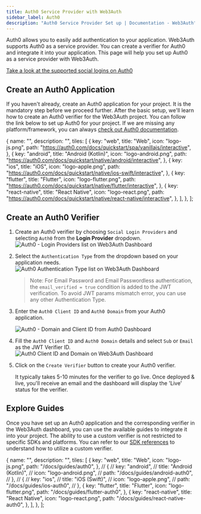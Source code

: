 ```yaml
---
title: Auth0 Service Provider with Web3Auth
sidebar_label: Auth0
description: "Auth0 Service Provider Set up | Documentation - Web3Auth"
---
```



Auth0 allows you to easily add authentication to your application. Web3Auth supports Auth0 as a
service provider. You can create a verifier for Auth0 and integrate it into your application. This
page will help you set up Auth0 as a service provider with Web3Auth.

[Take a look at the supported social logins on Auth0](https://marketplace.auth0.com/categories/social-login)

## Create an Auth0 Application

If you haven't already, create an Auth0 application for your project. It is the mandatory step
before we proceed further. After the basic setup, we'll learn how to create an Auth0 verifier for
the Web3Auth project. You can follow the link below to set up Auth0 for your project. If we are
missing any platform/framework, you can always
[check out Auth0 documentation](https://auth0.com/docs/quickstart/native#webapp).

  {
    name: "",
    description: "",
    tiles: [
      {
        key: "web",
        title: "Web",
        icon: "logo-js.png",
        path: "https://auth0.com/docs/quickstart/spa/vanillajs/interactive",
      },
      {
        key: "android",
        title: "Android (Kotlin)",
        icon: "logo-android.png",
        path: "https://auth0.com/docs/quickstart/native/android/interactive",
      },
      {
        key: "ios",
        title: "iOS",
        icon: "logo-apple.png",
        path: "https://auth0.com/docs/quickstart/native/ios-swift/interactive",
      },
      {
        key: "flutter",
        title: "Flutter",
        icon: "logo-flutter.png",
        path: "https://auth0.com/docs/quickstart/native/flutter/interactive",
      },
      {
        key: "react-native",
        title: "React Native",
        icon: "logo-react.png",
        path: "https://auth0.com/docs/quickstart/native/react-native/interactive",
      },
    ],
  },
];

<Tiles tileGroups={Auth0Setup} />

## Create an Auth0 Verifier

<CreateVerifierFirstStep />

1. Create an Auth0 verifier by choosing `Social Login Providers` and selecting `Auth0` from the
   **Login Provider** dropdown.
   ![Auth0 - Login Providers list on Web3Auth Dashboard](/dashboard/verifiers/create-auth0-verifier.png)
1. Select the `Authentication Type` from the dropdown based on your application needs.
   ![Auth0 Authentication Type list on Web3Auth Dashboard](/dashboard/verifiers/create-a0-v-auth-type.png)

   > Note: For Email Password and Email Passwordless authentication, the `email_verified = true`
   > condition is added to the JWT verification. To avoid JWT params mismatch error, you can use any
   > other Authentication Type.

1. Enter the `Auth0 Client ID` and `Auth0 Domain` from your Auth0 application.

   ![Auth0 - Domain and Client ID from Auth0 Dashboard](/guides/auth0/auth0-guide-clientid.png)

1. Fill the `Auth0 Client ID` and `Auth0 Domain` details and select `Sub` or `Email` as the JWT
   Verifier ID.
   ![Auth0 Client ID and Domain on Web3Auth Dashboard](/dashboard/verifiers/create-a0-details.png)

1. Click on the `Create Verifier` button to create your Auth0 verifier.

   It typically takes 5-10 minutes for the verifier to go live. Once deployed & live, you'll receive
   an email and the dashboard will display the 'Live' status for the verifier.

## Explore Guides

Once you have set up an Auth0 application and the corresponding verifier in the Web3Auth dashboard,
you can use the available guides to integrate it into your project. The ability to use a custom
verifier is not restricted to specific SDKs and platforms. You can refer to our
[SDK references](/docs/sdk/) to understand how to utilize a custom verifier.

  {
    name: "",
    description: "",
    tiles: [
      {
        key: "web",
        title: "Web",
        icon: "logo-js.png",
        path: "/docs/guides/auth0",
      },
      // {
      //   key: "android",
      //   title: "Android (Kotlin)",
      //   icon: "logo-android.png",
      //   path: "/docs/guides/android-auth0",
      // },
      // {
      //   key: "ios",
      //   title: "iOS (Swift)",
      //   icon: "logo-apple.png",
      //   path: "/docs/guides/ios-auth0",
      // },
      {
        key: "flutter",
        title: "Flutter",
        icon: "logo-flutter.png",
        path: "/docs/guides/flutter-auth0",
      },
      {
        key: "react-native",
        title: "React Native",
        icon: "logo-react.png",
        path: "/docs/guides/react-native-auth0",
      },
    ],
  },
];

<Tiles tileGroups={Auth0Guides} />

